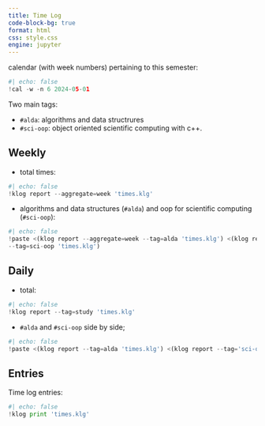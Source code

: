 ```yaml
---
title: Time Log
code-block-bg: true
format: html
css: style.css
engine: jupyter
---
```



calendar (with week numbers) pertaining to this semester:
```python
#| echo: false
!cal -w -n 6 2024-05-01
```

 
Two main tags:

* `#alda`: algorithms and data structrures
* `#sci-oop`: object oriented scientific computing with c++.

## Weekly

* total times:  
```python
#| echo: false
!klog report --aggregate=week 'times.klg'
```

* algorithms and data structures (`#alda`) and oop for scientific computing (`#sci-oop`):
```python
#| echo: false
!paste <(klog report --aggregate=week --tag=alda 'times.klg') <(klog report --aggregate=week\
--tag=sci-oop 'times.klg')
```



## Daily

* total:
```python
#| echo: false
!klog report --tag=study 'times.klg'
```

* `#alda` and `#sci-oop` side by side;
```python
#| echo: false
!paste <(klog report --tag=alda 'times.klg') <(klog report --tag='sci-oop' 'times.klg')
```


## Entries


Time log entries: 

```python
#| echo: false
!klog print 'times.klg'
```

